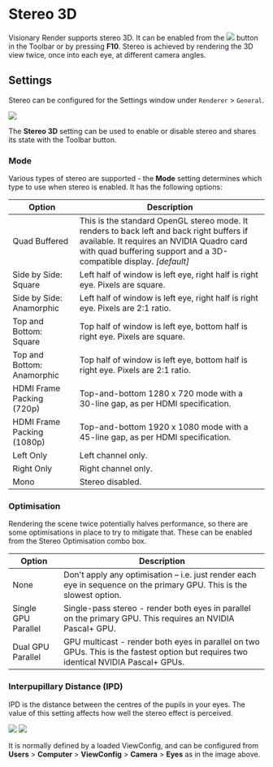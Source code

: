 # Stereo 3D

Visionary Render supports stereo 3D. It can be enabled from the ![](/img/visionary-render/renderer/stereo-3d/stereo1.png) button in the Toolbar or by pressing **F10**. Stereo is achieved by rendering the 3D view twice, once into each eye, at different camera angles.

## Settings

Stereo can be configured for the Settings window under `Renderer` > `General`.

![](/img/visionary-render/renderer/stereo-3d/stereo2.png)

The **Stereo 3D** setting can be used to enable or disable stereo and shares its state with the Toolbar button.

### Mode

Various types of stereo are supported - the **Mode** setting determines which type to use when stereo is enabled. It has the following options:

| Option                     | Description                                                                                                                                                                                                    |
|----------------------------|----------------------------------------------------------------------------------------------------------------------------------------------------------------------------------------------------------------|
| Quad Buffered              | This is the standard OpenGL stereo mode. It renders to back left and back right buffers if available. It requires an NVIDIA Quadro card with quad buffering support and a 3D-compatible display. *[default]* |
| Side by Side: Square       | Left half of window is left eye, right half is right eye. Pixels are square.                                                                                                                                   |
| Side by Side: Anamorphic   | Left half of window is left eye, right half is right eye. Pixels are 2:1 ratio.                                                                                                                                |
| Top and Bottom: Square     | Top half of window is left eye, bottom half is right eye. Pixels are square.                                                                                                                                   |
| Top and Bottom: Anamorphic | Top half of window is left eye, bottom half is right eye. Pixels are 2:1 ratio.                                                                                                                                |
| HDMI Frame Packing (720p)  | Top-and-bottom 1280 x 720 mode with a 30-line gap, as per HDMI specification.                                                                                                                                  |
| HDMI Frame Packing (1080p) | Top-and-bottom 1920 x 1080 mode with a 45-line gap, as per HDMI specification.                                                                                                                                 |
| Left Only                  | Left channel only.                                                                                                                                                                                             |
| Right Only                 | Right channel only.                                                                                                                                                                                            |
| Mono                       | Stereo disabled.                                                                                                                                                                                               |

### Optimisation

Rendering the scene twice potentially halves performance, so there are some optimisations in place to try to mitigate that. These can be enabled from the Stereo Optimisation combo box.

| Option              | Description                                                                                                                          |
|---------------------|--------------------------------------------------------------------------------------------------------------------------------------|
| None                | Don't apply any optimisation – i.e. just render each eye in sequence on the primary GPU. This is the slowest option.                 |
| Single GPU Parallel | Single-pass stereo - render both eyes in parallel on the primary GPU. This requires an NVIDIA Pascal+ GPU.                           |
| Dual GPU Parallel   | GPU multicast - render both eyes in parallel on two GPUs. This is the fastest option but requires two identical NVIDIA Pascal+ GPUs. |

### Interpupillary Distance (IPD)

IPD is the distance between the centres of the pupils in your eyes. The value of this setting affects how well the stereo effect is perceived.

![](/img/visionary-render/renderer/stereo-3d/stereo3.png) ![](/img/visionary-render/renderer/stereo-3d/stereo4.png)

It is normally defined by a loaded ViewConfig, and can be configured from **Users** > **Computer** > **ViewConfig** > **Camera** > **Eyes** as in the image above.
